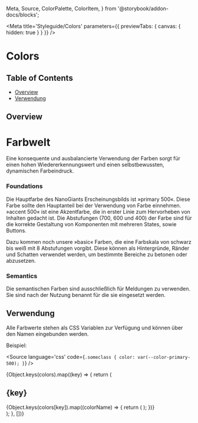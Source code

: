   Meta,
  Source,
  ColorPalette,
  ColorItem,
} from '@storybook/addon-docs/blocks';

<Meta
  title='Styleguide/Colors'
  parameters={{ previewTabs: { canvas: { hidden: true } } }}
/>

# Colors

## Table of Contents

- [Overview](#overview)
- [Verwendung](#verwendung)

## Overview

<div
  style={{
    color: 'white',
    backgroundColor: colors.primary['500'],
    padding: '20px 30px',
    marginLeft: -30,
    marginRight: -30,
    marginBottom: 20,
  }}
>
  <h1
    style={{
      color: 'white',
    }}
  >
    Farbwelt
  </h1>
  Eine konsequente und ausbalancierte Verwendung der Farben sorgt für einen hohen
  Wiedererkennungswert und einen selbstbewussten, dynamischen Farbeindruck.
</div>

<h3
  style={{
    color: colors.basic['900'],
    fontWeight: 900,
    borderBottom: 0,
    paddingBottom: 0,
  }}
>
  Foundations
</h3>
<p>
  Die Hauptfarbe des NanoGiants Erscheinungsbilds ist »primary 500«. Diese Farbe
  sollte den Hauptanteil bei der Verwendung von Farbe einnehmen. »accent 500«
  ist eine Akzentfarbe, die in erster Linie zum Hervorheben von Inhalten gedacht
  ist. Die Abstufungen (700, 600 und 400) der Farbe sind für die korrekte
  Gestaltung von Komponenten mit mehreren States, sowie Buttons.
</p>
<p>
  Dazu kommen noch unsere »basic« Farben, die eine Farbskala von schwarz bis
  weiß mit 8 Abstufungen vorgibt. Diese können als Hintergründe, Ränder und
  Schatten verwendet werden, um bestimmte Bereiche zu betonen oder abzusetzen.
</p>

<h3
  style={{
    color: colors.basic['900'],
    fontWeight: 900,
    borderBottom: 0,
    paddingBottom: 0,
  }}
>
  Semantics
</h3>
<p>
  Die semantischen Farben sind ausschließlich für Meldungen zu verwenden. Sie
  sind nach der Nutzung benannt für die sie eingesetzt werden.
</p>

## Verwendung

Alle Farbwerte stehen als CSS Variablen zur Verfügung und können über den Namen eingebunden werden.

Beispiel:

<Source
  language='css'
  code={`
.someclass {
  color: var(--color-primary-500);
}
  `}
/>

<div>
  {Object.keys(colors).map((key) => {
    return (
      <div key={`${key}`}>
        <h2>{key}</h2>
        <ColorPalette>
          {Object.keys(colors[key]).map((colorName) => {
            return (
              <ColorItem
                key={`${key}-${colorName}`}
                title={`color-${key}-${colorName}`}
                colors={[colors[key][colorName]]}
              />
            );
          })}
        </ColorPalette>
      </div>
    );
  }, [])}
</div>
